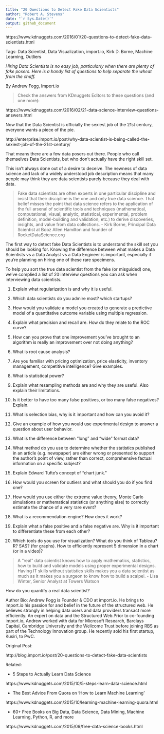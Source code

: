 ```yaml
---
title: "20 Questions to Detect Fake Data Scientists"
author: "Robert A. Stevens"
date: "`r Sys.Date()`"
output: github_document
---
```


https://www.kdnuggets.com/2016/01/20-questions-to-detect-fake-data-scientists.html

Tags: Data Scientist, Data Visualization, import.io, Kirk D. Borne, Machine Learning, Outliers

*Hiring Data Scientists is no easy job, particularly when there are plenty of fake posers. Here is a handy list of questions to help separate the wheat from the chaff.*

By Andrew Fogg, Import.io

>Check the answers from KDnuggets Editors to these questions (and one more):

https://www.kdnuggets.com/2016/02/21-data-science-interview-questions-answers.html

Now that the Data Scientist is officially the sexiest job of the 21st century, everyone wants a piece of the pie.

http://enterprise.import.io/post/why-data-scientist-is-being-called-the-sexiest-job-of-the-21st-century/

That means there are a few data posers out there. People who call themselves Data Scientists, but who don't actually have the right skill set.

This isn't always done out of a desire to deceive. The newness of data science and lack of a widely understood job description means that many people may think they are data scientists purely because they deal with data.

> Fake data scientists are often experts in one particular discipline and insist that their discipline is the one and only true data science. That belief misses the point that data science refers to the application of the full arsenal of scientific tools and techniques (mathematical, computational, visual, analytic, statistical, experimental, problem definition, model-building and validation, etc.) to derive discoveries, insights, and value from data collections. - Kirk Borne, Principal Data Scientist at Booz Allen Hamilton and founder of RocketDataScience.org

The first way to detect fake Data Scientists is to understand the skill set you should be looking for. Knowing the difference between what makes a Data Scientists vs a Data Analyst vs a Data Engineer is important, especially if you're planning on hiring one of these rare specimens.

To help you sort the true data scientist from the fake (or misguided) one, we've complied a list of 20 interview questions you can ask when interviewing data scientists.

1. Explain what regularization is and why it is useful.

2. Which data scientists do you admire most? which startups?

3. How would you validate a model you created to generate a predictive model of a quantitative outcome variable using multiple regression.

4. Explain what precision and recall are. How do they relate to the ROC curve?

5. How can you prove that one improvement you've brought to an algorithm is really an improvement over not doing anything?

6. What is root cause analysis?

7. Are you familiar with pricing optimization, price elasticity, inventory management, competitive intelligence? Give examples.

8. What is statistical power?

9. Explain what resampling methods are and why they are useful. Also explain their limitations.

10. Is it better to have too many false positives, or too many false negatives? Explain.

11. What is selection bias, why is it important and how can you avoid it?

12. Give an example of how you would use experimental design to answer a question about user behavior.

13. What is the difference between "long" and "wide" format data?

14. What method do you use to determine whether the statistics published in an article (e.g. newspaper) are either wrong or presented to support the author's point of view, rather than correct, comprehensive factual information on a specific subject?

15. Explain Edward Tufte's concept of "chart junk."

16. How would you screen for outliers and what should you do if you find one?

17. How would you use either the extreme value theory, Monte Carlo simulations or mathematical statistics (or anything else) to correctly estimate the chance of a very rare event?

18. What is a recommendation engine? How does it work?

19. Explain what a false positive and a false negative are. Why is it important to differentiate these from each other?

20. Which tools do you use for visualization? What do you think of Tableau? R? SAS? (for graphs). How to efficiently represent 5 dimension in a chart (or in a video)?

> A “real” data scientist knows how to apply mathematics, statistics, how to build and validate models using proper experimental designs. Having IT skills without statistics skills makes you a data scientist as much as it makes you a surgeon to know how to build a scalpel. - Lisa Winter, Senior Analyst at Towers Watson

How do you quantify a real data scientist?

Author Bio: Andrew Fogg is Founder & CDO at import.io. He brings to import.io his passion for and belief in the future of the structured web. He believes strongly in helping data users and data providers transact more efficiently. An expert on data and the Structured Web.Prior to co-founding import.io, Andrew worked with data for Microsoft Research, Barclays Capital, Cambridge University and the Wellcome Trust before joining RBS as part of the Technology Innovation group. He recently sold his first startup, Kusiri, to PwC.

Original Post:

http://blog.import.io/post/20-questions-to-detect-fake-data-scientists

Related:

- 5 Steps to Actually Learn Data Science

https://www.kdnuggets.com/2015/10/5-steps-learn-data-science.html

- The Best Advice From Quora on ‘How to Learn Machine Learning’

https://www.kdnuggets.com/2015/10/learning-machine-learning-quora.html

- 60+ Free Books on Big Data, Data Science, Data Mining, Machine Learning, Python, R, and more

https://www.kdnuggets.com/2015/09/free-data-science-books.html
